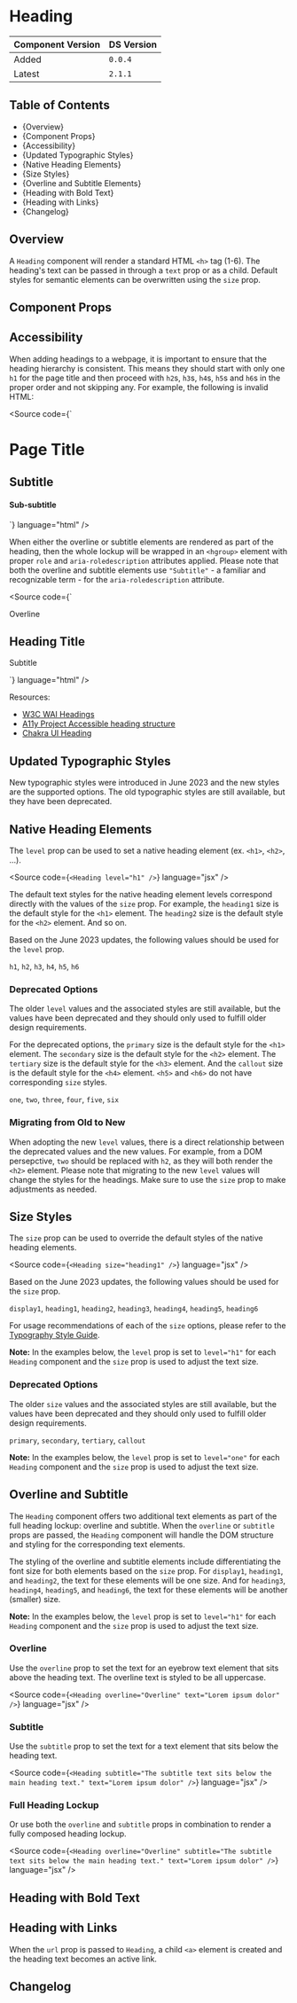 

<Meta of={HeadingStories} />

# Heading

| Component Version | DS Version |
| ----------------- | ---------- |
| Added             | `0.0.4`    |
| Latest            | `2.1.1`    |

## Table of Contents

- {<Link href="#overview" target="_self">Overview</Link>}
- {<Link href="#component-props" target="_self">Component Props</Link>}
- {<Link href="#accessibility" target="_self">Accessibility</Link>}
- {<Link href="#updated-typographic-styles" target="_self">Updated Typographic Styles</Link>}
- {<Link href="#native-heading-elements" target="_self">Native Heading Elements</Link>}
- {<Link href="#size-styles" target="_self">Size Styles</Link>}
- {<Link href="#overline-and-subtitle" target="_self">Overline and Subtitle Elements</Link>}
- {<Link href="#heading-with-bold-text" target="_self">Heading with Bold Text</Link>}
- {<Link href="#heading-with-links" target="_self">Heading with Links</Link>}
- {<Link href="#changelog" target="_self">Changelog</Link>}

## Overview

<Description of={HeadingStories} />

A `Heading` component will render a standard HTML `<h>` tag (1-6). The heading's
text can be passed in through a `text` prop or as a child. Default styles for
semantic elements can be overwritten using the `size` prop.

## Component Props

<Canvas of={HeadingStories.WithControls} />

<ArgTypes of={HeadingStories.WithControls} />

## Accessibility

When adding headings to a webpage, it is important to ensure that the heading
hierarchy is consistent. This means they should start with only one `h1` for the
page title and then proceed with `h2`s, `h3`s, `h4`s, `h5`s and `h6`s in the
proper order and not skipping any. For example, the following is invalid HTML:

<Source
  code={`
<h1>Page Title</h1>
<h2>Subtitle</h2>
<h4>Sub-subtitle</h4>
`}
  language="html"
/>

When either the overline or subtitle elements are rendered as part of the
heading, then the whole lockup will be wrapped in an `<hgroup>` element with
proper `role` and `aria-roledescription` attributes applied. Please note that
both the overline and subtitle elements use `"Subtitle"` - a familiar and
recognizable term - for the `aria-roledescription` attribute.

<Source
  code={`
<hgroup role="group" aria-roledescription="Heading group">
  <p aria-roledescription="Subtitle">Overline</p>
  <h2>Heading Title</h2>
  <p aria-roledescription="Subtitle">Subtitle</p>
</hgroup>
`}
  language="html"
/>

Resources:

- [W3C WAI Headings](https://www.w3.org/WAI/tutorials/page-structure/headings/)
- [A11y Project Accessible heading structure](https://www.a11yproject.com/posts/how-to-accessible-heading-structure/)
- [Chakra UI Heading](https://chakra-ui.com/docs/components/typography/heading)

## Updated Typographic Styles

New typographic styles were introduced in June 2023 and the new styles are the
supported options. The old typographic styles are still available, but they have
been deprecated.

## Native Heading Elements

The `level` prop can be used to set a native heading element (ex. `<h1>`,
`<h2>`, ...).

<Source
  code={`
<Heading level="h1" />
`}
  language="jsx"
/>

The default text styles for the native heading element levels correspond
directly with the values of the `size` prop. For example, the `heading1` size is
the default style for the `<h1>` element. The `heading2` size is the default
style for the `<h2>` element. And so on.

Based on the June 2023 updates, the following values should be used for the
`level` prop.

`h1`, `h2`, `h3`, `h4`, `h5`, `h6`

<Canvas of={HeadingStories.DefaultStyles} />

### Deprecated Options

The older `level` values and the associated styles are still available, but the
values have been deprecated and they should only used to fulfill older design
requirements.

For the deprecated options, the `primary` size is the default style for the
`<h1>` element. The `secondary` size is the default style for the `<h2>`
element. The `tertiary` size is the default style for the `<h3>` element. And
the `callout` size is the default style for the `<h4>` element. `<h5>` and
`<h6>` do not have corresponding `size` styles.

`one`, `two`, `three`, `four`, `five`, `six`

<Canvas of={HeadingStories.DefaultStylesDeprecated} />

### Migrating from Old to New

When adopting the new `level` values, there is a direct relationship between the
deprecated values and the new values. For example, from a DOM persepctive, `two`
should be replaced with `h2`, as they will both render the `<h2>` element.
Please note that migrating to the new `level` values will change the styles for
the headings. Make sure to use the `size` prop to make adjustments as needed.

## Size Styles

The `size` prop can be used to override the default styles of the native heading
elements.

<Source
  code={`
<Heading size="heading1" />
`}
  language="jsx"
/>

Based on the June 2023 updates, the following values should be used for the
`size` prop.

`display1`, `heading1`, `heading2`, `heading3`, `heading4`, `heading5`,
`heading6`

For usage recommendations of each of the `size` options, please refer to the
[Typography Style
Guide](../?path=/docs/style-guide-typography--docs#size-options).

**Note:** In the examples below, the `level` prop is set to `level="h1"` for
each `Heading` component and the `size` prop is used to adjust the text size.

<Canvas of={HeadingStories.SizeStyles} />

### Deprecated Options

The older `size` values and the associated styles are still available, but the
values have been deprecated and they should only used to fulfill older design
requirements.

`primary`, `secondary`, `tertiary`, `callout`

**Note:** In the examples below, the `level` prop is set to `level="one"` for
each `Heading` component and the `size` prop is used to adjust the text size.

<Canvas of={HeadingStories.SizeStylesDeprecated} />

## Overline and Subtitle

The `Heading` component offers two additional text elements as part of the full
heading lockup: overline and subtitle. When the `overline` or `subtitle` props
are passed, the `Heading` component will handle the DOM structure and styling
for the corresponding text elements.

The styling of the overline and subtitle elements include differentiating the
font size for both elements based on the `size` prop. For `display1`,
`heading1`, and `heading2`, the text for these elements will be one size. And
for `heading3`, `heading4`, `heading5`, and `heading6`, the text for these
elements will be another (smaller) size.

**Note:** In the examples below, the `level` prop is set to `level="h1"` for
each `Heading` component and the `size` prop is used to adjust the text size.

### Overline

Use the `overline` prop to set the text for an eyebrow text element that sits
above the heading text. The overline text is styled to be all uppercase.

<Source
  code={`
<Heading
  overline="Overline"
  text="Lorem ipsum dolor"
/>
`}
  language="jsx"
/>

<Canvas of={HeadingStories.Overline} />

### Subtitle

Use the `subtitle` prop to set the text for a text element that sits below the
heading text.

<Source
  code={`
<Heading
  subtitle="The subtitle text sits below the main heading text."
  text="Lorem ipsum dolor"
/>
`}
  language="jsx"
/>

<Canvas of={HeadingStories.Subtitle} />

### Full Heading Lockup

Or use both the `overline` and `subtitle` props in combination to render a fully
composed heading lockup.

<Source
  code={`
<Heading
  overline="Overline"
  subtitle="The subtitle text sits below the main heading text."
  text="Lorem ipsum dolor"
/>
`}
  language="jsx"
/>

<Canvas of={HeadingStories.OverlineAndSubtitle} />

## Heading with Bold Text

<Canvas of={HeadingStories.BoldText} />

## Heading with Links

When the `url` prop is passed to `Heading`, a child `<a>` element is created and
the heading text becomes an active link.

<Canvas of={HeadingStories.Links} />

## Changelog

<ComponentChangelogTable changelogData={changelogData} />
